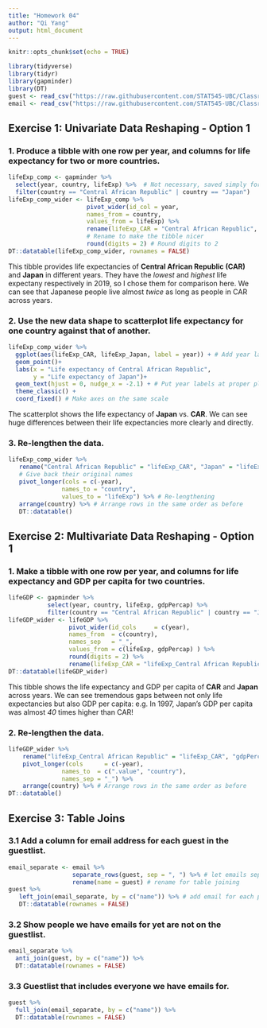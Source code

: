 ```yaml
---
title: "Homework 04"
author: "Qi Yang"
output: html_document
---
```


```r
knitr::opts_chunk$set(echo = TRUE)
```
```r
library(tidyverse)
library(tidyr)
library(gapminder)
library(DT)
guest <- read_csv("https://raw.githubusercontent.com/STAT545-UBC/Classroom/master/data/wedding/attend.csv")
email <- read_csv("https://raw.githubusercontent.com/STAT545-UBC/Classroom/master/data/wedding/emails.csv")
```

## Exercise 1: Univariate Data Reshaping - Option 1
### 1. Produce a tibble with one row per year, and columns for life expectancy for two or more countries.
```r
lifeExp_comp <- gapminder %>% 
  select(year, country, lifeExp) %>%  # Not necessary, saved simply for comparison with data re-lengthening
  filter(country == "Central African Republic" | country == "Japan")
lifeExp_comp_wider <- lifeExp_comp %>%  
                      pivot_wider(id_col = year, 
                      names_from = country,
                      values_from = lifeExp) %>% 
                      rename(lifeExp_CAR = "Central African Republic", lifeExp_Japan = "Japan") %>%  
                      # Rename to make the tibble nicer
                      round(digits = 2) # Round digits to 2
DT::datatable(lifeExp_comp_wider, rownames = FALSE)
```
This tibble provides life expectancies of **Central African Republic (CAR)** and **Japan** in different years. They have the *lowest* and *highest* life expectany respectively in 2019, so I chose them for comparison here. We can see that Japanese people live almost *twice* as long as people in CAR across years.

### 2. Use the new data shape to scatterplot life expectancy for one country against that of another.
```r
lifeExp_comp_wider %>% 
  ggplot(aes(lifeExp_CAR, lifeExp_Japan, label = year)) + # Add year labels
  geom_point()+
  labs(x = "Life expectancy of Central African Republic",
       y = "Life expectancy of Japan")+
  geom_text(hjust = 0, nudge_x = -2.1) + # Put year labels at proper places
  theme_classic() +
  coord_fixed() # Make axes on the same scale
```

The scatterplot shows the life expectancy of **Japan** vs. **CAR**. We can see huge differences between their life expectancies more clearly and directly.

### 3. Re-lengthen the data.

```r
lifeExp_comp_wider %>% 
   rename("Central African Republic" = "lifeExp_CAR", "Japan" = "lifeExp_Japan") %>% 
   # Give back their original names
   pivot_longer(cols = c(-year),
               names_to = "country",
               values_to = "lifeExp") %>% # Re-lengthening 
   arrange(country) %>% # Arrange rows in the same order as before
   DT::datatable()
```

## Exercise 2: Multivariate Data Reshaping - Option 1
### 1. Make a tibble with one row per year, and columns for life expectancy and GDP per capita for two countries.

```r
lifeGDP <- gapminder %>%
           select(year, country, lifeExp, gdpPercap) %>% 
           filter(country == "Central African Republic" | country == "Japan") 
lifeGDP_wider <- lifeGDP %>% 
                 pivot_wider(id_cols     = c(year),
                 names_from  = c(country), 
                 names_sep   = "_", 
                 values_from = c(lifeExp, gdpPercap) ) %>% 
                 round(digits = 2) %>% 
                 rename(lifeExp_CAR = "lifeExp_Central African Republic", gdpPercap_CAR = "gdpPercap_Central African Republic")
DT::datatable(lifeGDP_wider)
```
This tibble shows the life expectancy and GDP per capita of **CAR** and **Japan** across years. We can see tremendous gaps between not only life expectancies but also GDP per capita: e.g. In 1997, Japan's GDP per capita was almost *40* times higher than CAR!

### 2. Re-lengthen the data.

```r
lifeGDP_wider %>% 
    rename("lifeExp_Central African Republic" = "lifeExp_CAR", "gdpPercap_Central African Republic" = "gdpPercap_CAR") %>% 
    pivot_longer(cols      = c(-year), 
               names_to  = c(".value", "country"),
               names_sep = "_") %>% 
    arrange(country) %>% # Arrange rows in the same order as before
DT::datatable()
```


## Exercise 3: Table Joins
### 3.1 Add a column for email address for each guest in the guestlist.

```r
email_separate <- email %>% 
                  separate_rows(guest, sep = ", ") %>% # let emails separated for each person
                  rename(name = guest) # rename for table joining
guest %>% 
   left_join(email_separate, by = c("name")) %>% # add email for each person in guest dataset 
   DT::datatable(rownames = FALSE)
```

### 3.2 Show people we have emails for yet are not on the guestlist.

```r
email_separate %>% 
  anti_join(guest, by = c("name")) %>% 
  DT::datatable(rownames = FALSE)
```

### 3.3 Guestlist that includes everyone we have emails for.

```r
guest %>% 
  full_join(email_separate, by = c("name")) %>% 
  DT::datatable(rownames = FALSE)
```


